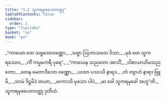 ```yaml
---
title: "1.2 သူကရမုခပေတဝတ္ထု"
tableOfContents: false
sidebar:
  order: 2
type: "tipitaka"
basket: "su"
book: "pv"
---
```



<DynamicBreadcrumb />

<Division number="4" book="pv" e="ch" v="19" p="127">

<Paragraph number="6" type="verses" book="pv">
_“ကာယော တေ သဗ္ဗသောဝဏ္ဏော,_  
_သဗ္ဗာ ဩဘာသတေ ဒိသာ;_  
_မုခံ တေ သူကရဿေဝ,_  
_ကိံ ကမ္မမကရီ ပုရေ”._  

</Paragraph>

</Division>
<Division number="5" book="pv" e="ch" v="19" p="127">

<Paragraph number="7" type="verses" book="pv">
_“ကာယေန သညတော အာသိံ,_  
_ဝါစာယာသိမသညတော;_  
_တေန မေတာဒိသော ဝဏ္ဏော,_  
_ယထာ ပဿသိ နာရဒ._  

</Paragraph>

</Division>
<Division number="6" book="pv" e="ch" v="19" p="128">

<Paragraph number="8" type="verses" book="pv">
_တံ တျာဟံ နာရဒ ဗြူမိ,_  
_သာမံ ဒိဋ္ဌမိဒံ တယာ;_  
_မာကာသိ မုခသာ ပါပံ,_  
_မာ ခေါ သူကရမုခေါ အဟူ”တိ._  


</Paragraph>
</Division>

<Paragraph number="9" type="center" book="pv">
သူကရမုခပေတဝတ္ထု ဒုတိယံ.
</Paragraph>